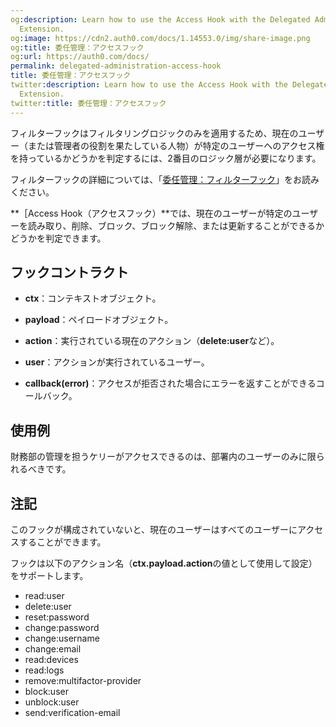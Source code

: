 ```yaml
---
og:description: Learn how to use the Access Hook with the Delegated Administration
  Extension.
og:image: https://cdn2.auth0.com/docs/1.14553.0/img/share-image.png
og:title: 委任管理：アクセスフック
og:url: https://auth0.com/docs/
permalink: delegated-administration-access-hook
title: 委任管理：アクセスフック
twitter:description: Learn how to use the Access Hook with the Delegated Administration
  Extension.
twitter:title: 委任管理：アクセスフック
---
```


フィルターフックはフィルタリングロジックのみを適用するため、現在のユーザー（または管理者の役割を果たしている人物）が特定のユーザーへのアクセス権を持っているかどうかを判定するには、2番目のロジック層が必要になります。

フィルターフックの詳細については、「[委任管理：フィルターフック](/extensions/delegated-administration-extension/delegated-administration-filter-hook)」をお読みください。

**［Access Hook（アクセスフック）**では、現在のユーザーが特定のユーザーを読み取り、削除、ブロック、ブロック解除、または更新することができるかどうかを判定できます。

## フックコントラクト

* **ctx**：コンテキストオブジェクト。

* **payload**：ペイロードオブジェクト。

* **action**：実行されている現在のアクション（**delete:user**など）。
* **user**：アクションが実行されているユーザー。
* **callback(error)**：アクセスが拒否された場合にエラーを返すことができるコールバック。

## 使用例

財務部の管理を担うケリーがアクセスできるのは、部署内のユーザーのみに限られるべきです。



## 注記

このフックが構成されていないと、現在のユーザーはすべてのユーザーにアクセスすることができます。

フックは以下のアクション名（**ctx.payload.action**の値として使用して設定）をサポートします。

* read:user
* delete:user
* reset:password
* change:password
* change:username
* change:email
* read:devices
* read:logs
* remove:multifactor-provider
* block:user
* unblock:user
* send:verification-email